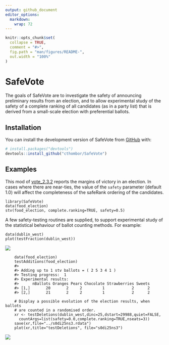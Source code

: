 ```yaml
---
output: github_document
editor_options: 
  markdown: 
    wrap: 72
---
```


<!-- README.md is generated from README.Rmd. Please edit that file -->

```r
knitr::opts_chunk$set(
  collapse = TRUE,
  comment = "#>",
  fig.path = "man/figures/README-",
  out.width = "100%"
)
```

# SafeVote

<!-- badges: start -->

<!-- badges: end -->

The goals of SafeVote are to investigate the safety of announcing
preliminary results from an election, and to allow experimental study of
the safety of a complete ranking of all candidates (as in a party list)
that is derived from a small-scale election with preferential ballots.

## Installation

You can install the development version of SafeVote from
[GitHub](https://github.com/) with:

``` r
# install.packages("devtools")
devtools::install_github("cthombor/SafeVote")
```

## Examples

This mod of
[vote_2.3.2](https://cran.r-project.org/web/packages/vote/index.html)
reports the margins of victory in an election. In cases where there are
near-ties, the value of the `safety` parameter (default 1.0) will affect
the completeness of the safeRank ordering of the candidates.

    library(SafeVote)
    data(food_election)
    stv(food_election, complete.ranking=TRUE, safety=0.5)

A few safety-testing routines are supplied, to support experimental
study of the statistical behaviour of ballot counting methods. For
example:

    data(dublin_west)
    plot(testFraction(dublin_west))

![](man/figures/testFraction.png)

```
    data(food_election)
    testAdditions(food_election)
    #> 
    #> Adding up to 1 stv ballots = ( 2 5 3 4 1 )
    #> Testing progress:  1
    #> Experimental results:
    #>      nBallots Oranges Pears Chocolate Strawberries Sweets
    #> [1,]       20       2     2         1            2      2
    #> [2,]       21       2     2         1            2      2

    # Display a possible evolution of the election results, when ballots
    # are counted in a randomised order.
    xr <- testDeletions(dublin_west,dinc=25,dstart=29988,quiet=FALSE,
      countArgs=list(safety=0.0,complete.ranking=TRUE,nseats=3))
    save(xr,file="../s0di25ns3.rdata")
    plot(xr,title="testDeletions", file="s0di25ns3")
```
![](man/figures/s0di25ns3.png)

